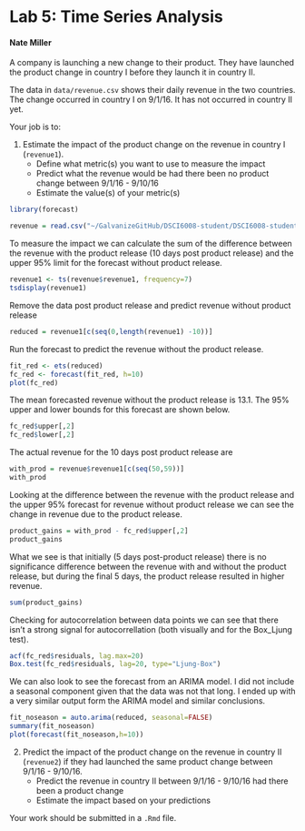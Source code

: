 
# Lab 5: Time Series Analysis
#### Nate Miller

A company is launching a new change to their product. They have launched the product change in country I before they launch it in country II.

The data in `data/revenue.csv` shows their daily revenue in the two countries. The change occurred in country I on 9/1/16. It has not occurred in country II yet.

Your job is to:

1. Estimate the impact of the product change on the revenue in country I (`revenue1`).
    * Define what metric(s) you want to use to measure the impact
    * Predict what the revenue would be had there been no product change between 9/1/16 - 9/10/16
    * Estimate the value(s) of your metric(s)

```r
library(forecast)
```

```r
revenue = read.csv("~/GalvanizeGitHub/DSCI6008-student/DSCI6008-student/week5-TimeSeries/data/revenue.csv", stringsAsFactors=FALSE)

```
To measure the impact we can calculate the sum of the difference between the revenue with the product release (10 days post product release) and the upper 95% limit for the forecast without product release. 

```r
revenue1 <- ts(revenue$revenue1, frequency=7)
tsdisplay(revenue1)
```

Remove the data post product release and predict revenue without product release
```r
reduced = revenue1[c(seq(0,length(revenue1) -10))]
```

Run the forecast to predict the revenue without the product release.
```r
fit_red <- ets(reduced)
fc_red <- forecast(fit_red, h=10)
plot(fc_red)
```

The mean forecasted revenue without the product release is 13.1.
The 95% upper and lower bounds for this forecast are shown below.
```r
fc_red$upper[,2]
fc_red$lower[,2]
```

The actual revenue for the 10 days post product release are
```r
with_prod = revenue$revenue1[c(seq(50,59))]
with_prod
```

Looking at the difference between the revenue with the product release and the upper 95% forecast for revenue without product release we can see the change in revenue due to the product release. 
```r
product_gains = with_prod - fc_red$upper[,2]
product_gains
```
What we see is that initially (5 days post-product release) there is no significance difference between the revenue with and without the product release, but during the final 5 days, the product release resulted in higher revenue. 

```r
sum(product_gains)
```

Checking for autocorrelation between data points we can see that there isn't a strong signal for autocorrellation (both visually and for the Box_Ljung test).
```r
acf(fc_red$residuals, lag.max=20)
Box.test(fc_red$residuals, lag=20, type="Ljung-Box")
```


We can also look to see the forecast from an ARIMA model. I did not include a seasonal component given that the data was not that long. I ended up with a very similar output form the ARIMA model and similar conclusions.
```r
fit_noseason = auto.arima(reduced, seasonal=FALSE)
summary(fit_noseason)
plot(forecast(fit_noseason,h=10))
```



2. Predict the impact of the product change on the revenue in country II (`revenue2`) if they had launched the same product change between 9/1/16 - 9/10/16.
    * Predict the revenue in country II between 9/1/16 - 9/10/16 had there been a product change
    * Estimate the impact based on your predictions


Your work should be submitted in a `.Rmd` file.
